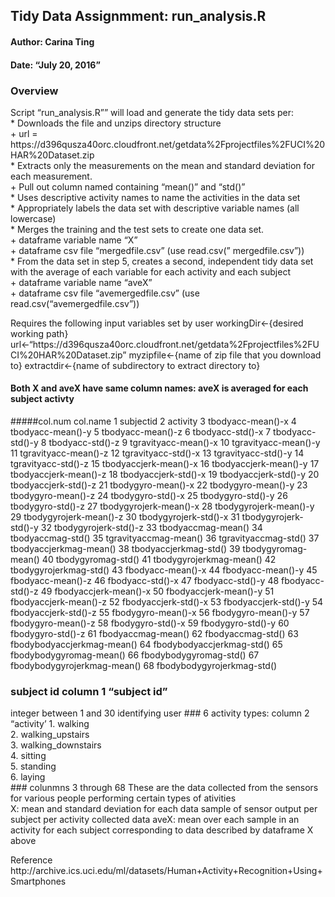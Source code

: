  
## Tidy Data Assignmment: run_analysis.R   
#### Author:  Carina Ting   
#### Date: "July 20, 2016"  
 
### Overview
Script "run_analysis.R"" will load and generate the tidy data sets per:  
* Downloads the file and unzips directory structure   
        + url = https://d396qusza40orc.cloudfront.net/getdata%2Fprojectfiles%2FUCI%20HAR%20Dataset.zip  
* Extracts only the measurements on the mean and standard deviation for each measurement.  
        + Pull out column named containing "mean()" and "std()"   
* Uses descriptive activity names to name the activities in the data set  
* Appropriately labels the data set with descriptive variable names (all lowercase)  
* Merges the training and the test sets to create one data set.    
        + dataframe variable name "X"  
        + dataframe csv file "mergedfile.csv" (use read.csv(" mergedfile.csv"))   
* From the data set in step 5, creates a second, independent tidy data set with the average of each variable for each activity and each subject   
        + dataframe variable name "aveX"  
        + dataframe csv file "avemergedfile.csv" (use read.csv("avemergedfile.csv"))        

Requires the following input variables set by user
workingDir<-{desired working path}
url<-"https://d396qusza40orc.cloudfront.net/getdata%2Fprojectfiles%2FUCI%20HAR%20Dataset.zip"
myzipfile<-{name of zip file that you download to}
extractdir<-{name of subdirectory to extract directory to}

#### Both X and aveX have same column names: aveX is averaged for each subject activty
#####col.num	col.name
1	subjectid
2	activity
3	tbodyacc-mean()-x
4	tbodyacc-mean()-y
5	tbodyacc-mean()-z
6	tbodyacc-std()-x
7	tbodyacc-std()-y
8	tbodyacc-std()-z
9	tgravityacc-mean()-x
10	tgravityacc-mean()-y
11	tgravityacc-mean()-z
12	tgravityacc-std()-x
13	tgravityacc-std()-y
14	tgravityacc-std()-z
15	tbodyaccjerk-mean()-x
16	tbodyaccjerk-mean()-y
17	tbodyaccjerk-mean()-z
18	tbodyaccjerk-std()-x
19	tbodyaccjerk-std()-y
20	tbodyaccjerk-std()-z
21	tbodygyro-mean()-x
22	tbodygyro-mean()-y
23	tbodygyro-mean()-z
24	tbodygyro-std()-x
25	tbodygyro-std()-y
26	tbodygyro-std()-z
27	tbodygyrojerk-mean()-x
28	tbodygyrojerk-mean()-y
29	tbodygyrojerk-mean()-z
30	tbodygyrojerk-std()-x
31	tbodygyrojerk-std()-y
32	tbodygyrojerk-std()-z
33	tbodyaccmag-mean()
34	tbodyaccmag-std()
35	tgravityaccmag-mean()
36	tgravityaccmag-std()
37	tbodyaccjerkmag-mean()
38	tbodyaccjerkmag-std()
39	tbodygyromag-mean()
40	tbodygyromag-std()
41	tbodygyrojerkmag-mean()
42	tbodygyrojerkmag-std()
43	fbodyacc-mean()-x
44	fbodyacc-mean()-y
45	fbodyacc-mean()-z
46	fbodyacc-std()-x
47	fbodyacc-std()-y
48	fbodyacc-std()-z
49	fbodyaccjerk-mean()-x
50	fbodyaccjerk-mean()-y
51	fbodyaccjerk-mean()-z
52	fbodyaccjerk-std()-x
53	fbodyaccjerk-std()-y
54	fbodyaccjerk-std()-z
55	fbodygyro-mean()-x
56	fbodygyro-mean()-y
57	fbodygyro-mean()-z
58	fbodygyro-std()-x
59	fbodygyro-std()-y
60	fbodygyro-std()-z
61	fbodyaccmag-mean()
62	fbodyaccmag-std()
63	fbodybodyaccjerkmag-mean()
64	fbodybodyaccjerkmag-std()
65	fbodybodygyromag-mean()
66	fbodybodygyromag-std()
67	fbodybodygyrojerkmag-mean()
68	fbodybodygyrojerkmag-std()
	
### subject id	column 1 "subject id"
integer between 1 and 30 identifying user
### 6 activity types: column 2 "activity'
1. walking  
2. walking_upstairs  
3. walking_downstairs  
4. sitting  
5. standing  
6. laying  
### colunmns 3 through 68 
These are the data collected from the sensors for various people performing certain types of ativities  
X: mean and standard deviation for each data sample of sensor output per subject per activity collected data
aveX: mean over each sample in an activity for each subject corresponding to data described by dataframe X above

Reference
http://archive.ics.uci.edu/ml/datasets/Human+Activity+Recognition+Using+Smartphones